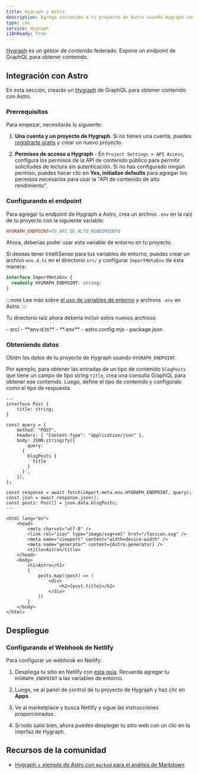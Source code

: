 ```yaml
---
title: Hygraph y Astro
description: Agrega contenido a tu proyecto de Astro usando Hygraph como CMS
type: cms
service: Hygraph
i18nReady: true
---
```


[Hygraph](https://hygraph.com/) es un gestor de contenido federado. Expone un endpoint de GraphQL para obtener contenido.

## Integración con Astro

En esta sección, crearás un [Hygraph](https://hygraph.com/) de GraphQL para obtener contenido con Astro.

### Prerrequisitos

Para empezar, necesitarás lo siguiente:

1. **Una cuenta y un proyecto de Hygraph**. Si no tienes una cuenta, puedes [registrarte gratis](https://app.hygraph.com/signup) y crear un nuevo proyecto.

2. **Permisos de acceso a Hygraph** - En `Project Settings > API Access`, configura los permisos de la API de contenido público para permitir solicitudes de lectura sin autenticación. Si no has configurado ningún permiso, puedes hacer clic en **Yes, initialize defaults** para agregar los permisos necesarios para usar la "API de contenido de alto rendimiento".

### Configurando el endpoint

Para agregar tu endpoint de Hygraph a Astro, crea un archivo `.env` en la raíz de tu proyecto con la siguiente variable:

```ini title=".env"
HYGRAPH_ENDPOINT=TU_API_DE_ALTO_RENDIMIENTO
```

Ahora, deberías poder usar esta variable de entorno en tu proyecto.

Si deseas tener IntelliSense para tus variables de entorno, puedes crear un archivo `env.d.ts` en el directorio `src/` y configurar `ImportMetaEnv` de esta manera:

```ts title="src/env.d.ts"
interface ImportMetaEnv {
  readonly HYGRAPH_ENDPOINT: string;
}
```

:::note
Lee más sobre [el uso de variables de entorno](/es/guides/environment-variables/) y archivos `.env` en Astro.
:::

Tu directorio raíz ahora debería incluir estos nuevos archivos:

<FileTree title="Estructura del proyecto">
- src/
  - **env.d.ts**
- **.env**
- astro.config.mjs
- package.json
</FileTree>

### Obteniendo datos
 
Obtén los datos de tu proyecto de Hygraph usando `HYGRAPH_ENDPOINT`.

Por ejemplo, para obtener las entradas de un tipo de contenido `blogPosts` que tiene un campo de tipo string `title`, crea una consulta GraphQL para obtener ese contenido. Luego, define el tipo de contenido y configúralo como el tipo de respuesta.

```astro title="src/pages/index.astro"
---
interface Post {
	title: string;
}

const query = {
	method: "POST",
	headers: { "Content-Type": "application/json" },
	body: JSON.stringify({
		query: `
      {
        blogPosts {
          title
        }
      }`,
	}),
};

const response = await fetch(import.meta.env.HYGRAPH_ENDPOINT, query);
const json = await response.json();
const posts: Post[] = json.data.blogPosts;
---

<html lang="en">
	<head>
		<meta charset="utf-8" />
		<link rel="icon" type="image/svg+xml" href="/favicon.svg" />
		<meta name="viewport" content="width=device-width" />
		<meta name="generator" content={Astro.generator} />
		<title>Astro</title>
	</head>
	<body>
		<h1>Astro</h1>
		{
			posts.map((post) => (
				<div>
					<h2>{post.title}</h2>
				</div>
			))
		}
	</body>
</html>
```

## Despliegue

### Configurando el Webhook de Netlify

Para configurar un webhook en Netlify:

1. Despliega tu sitio en Netlify con [esta guía](/es/guides/deploy/netlify/). Recuerda agregar tu `HYGRAPH_ENDPOINT` a las variables de entorno.

2. Luego, ve al panel de control de tu proyecto de Hygraph y haz clic en **Apps**.

3. Ve al marketplace y busca Netlify y sigue las instrucciones proporcionadas.

3. Si todo salió bien, ahora puedes desplegar tu sitio web con un clic en la interfaz de Hygraph.

## Recursos de la comunidad

- [Hygraph + ejemplo de Astro con `marked` para el análisis de Markdown](https://github.com/camunoz2/example-astrowithhygraph)
